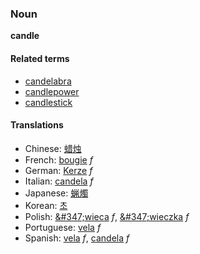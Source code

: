 ===Noun===
'''candle'''

====Related terms====
*[[candelabra]]
*[[candlepower]]
*[[candlestick]]

====Translations====
*Chinese: [[蜡烛]]
*French: [[bougie]] ''f''
*German: [[Kerze]] ''f''
*Italian: [[candela]] ''f''
*Japanese: [[蝋燭]]
*Korean: [[초]]
*Polish: [[&#347;wieca]] ''f'', [[&#347;wieczka]] ''f''
*Portuguese: [[vela]] ''f''
*Spanish: [[vela]] ''f'', [[candela]] ''f''